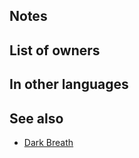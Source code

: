 {{Weapon Infobox
|tagid=SID_クライネの弓
|weaponType=Bow
|weaponName=Clarisse's Bow
|might=7
|range=2
|effectiveness=flying
|effect=Effective against flying foes.<br>If unit initiates combat, inflicts Atk/Spd-5 on foes within 2 spaces of target through their next actions after combat.
|cost=200
|exclusive=0
|userVersion1=Bow
|userVersion2=Arrow
|statModifiers=0,7,0,0,0
|next=Clarisse's Bow+
|promotionRarity=5
|promotionTier=1
|required=Steel Bow
|properties=
}}
==Notes==
{{Effective damage bonus|flying}}
{{IfUnitInitiates}}
{{Penalties}}
==List of owners==
{{Skill Hero List}}
==In other languages==
{{OtherLanguages
|japanese=クライネの弓
|german=Clarisses Bogen
|spanishEU=Arco Clarisse
|spanishLA=Arco Clarisse
|french=Arc Clarisse
|italian=Arco di Clarisse
|chineseTW=克萊涅之弓
|portuguese=Arco de Clarisse
}}
==See also==
* [[Dark Breath]]
{{Weapons Navbox}}